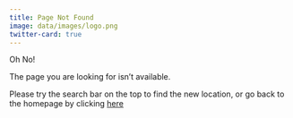 ```yaml
---
title: Page Not Found
image: data/images/logo.png
twitter-card: true
---
```


Oh No!

The page you are looking for isn't available.

Please try the search bar on the top to find the new location, or go back to the homepage by clicking [here](https://karatsidhu.com)

